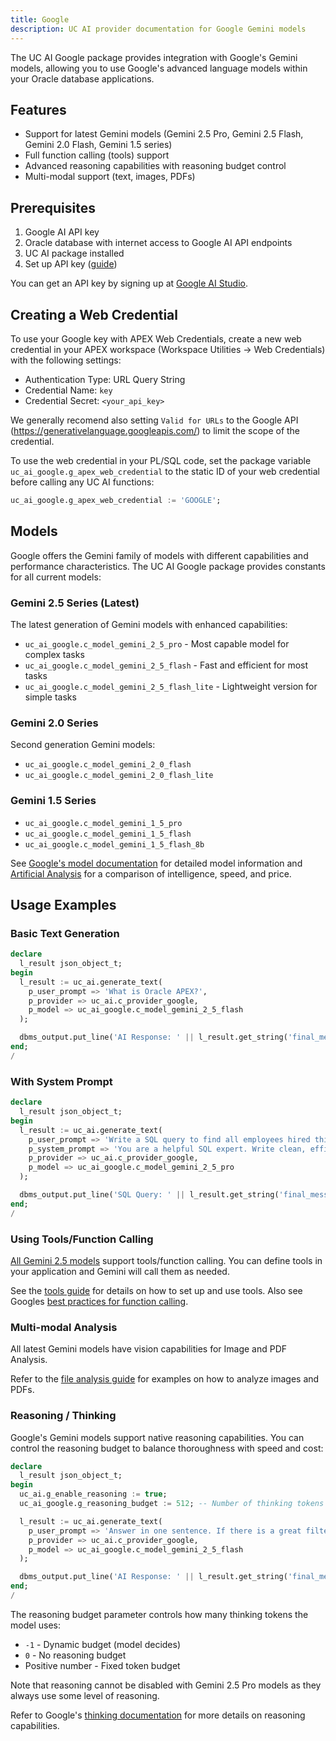 ```yaml
---
title: Google
description: UC AI provider documentation for Google Gemini models
---
```


The UC AI Google package provides integration with Google's Gemini models, allowing you to use Google's advanced language models within your Oracle database applications.

## Features

- Support for latest Gemini models (Gemini 2.5 Pro, Gemini 2.5 Flash, Gemini 2.0 Flash, Gemini 1.5 series)
- Full function calling (tools) support
- Advanced reasoning capabilities with reasoning budget control
- Multi-modal support (text, images, PDFs)

## Prerequisites

1. Google AI API key
2. Oracle database with internet access to Google AI API endpoints
3. UC AI package installed
4. Set up API key ([guide](/products/uc-ai/docs/guides/installation/#set-up-api-keys))

You can get an API key by signing up at [Google AI Studio](https://aistudio.google.com/).

## Creating a Web Credential

To use your Google key with APEX Web Credentials, create a new web credential in your APEX workspace (Workspace Utilities → Web Credentials) with the following settings:

- Authentication Type: URL Query String
- Credential Name: `key`
- Credential Secret: `<your_api_key>`

We generally recomend also setting `Valid for URLs` to the Google API (https://generativelanguage.googleapis.com/) to limit the scope of the credential.

To use the web credential in your PL/SQL code, set the package variable `uc_ai_google.g_apex_web_credential` to the static ID of your web credential before calling any UC AI functions:

```sql
uc_ai_google.g_apex_web_credential := 'GOOGLE';
```

## Models

Google offers the Gemini family of models with different capabilities and performance characteristics. The UC AI Google package provides constants for all current models:

### Gemini 2.5 Series (Latest)

The latest generation of Gemini models with enhanced capabilities:

- `uc_ai_google.c_model_gemini_2_5_pro` - Most capable model for complex tasks
- `uc_ai_google.c_model_gemini_2_5_flash` - Fast and efficient for most tasks
- `uc_ai_google.c_model_gemini_2_5_flash_lite` - Lightweight version for simple tasks

### Gemini 2.0 Series

Second generation Gemini models:

- `uc_ai_google.c_model_gemini_2_0_flash`
- `uc_ai_google.c_model_gemini_2_0_flash_lite`

### Gemini 1.5 Series

- `uc_ai_google.c_model_gemini_1_5_pro`
- `uc_ai_google.c_model_gemini_1_5_flash`
- `uc_ai_google.c_model_gemini_1_5_flash_8b`

See [Google's model documentation](https://ai.google.dev/gemini-api/docs/models/gemini) for detailed model information and [Artificial Analysis](https://artificialanalysis.ai/providers/google) for a comparison of intelligence, speed, and price.

## Usage Examples

### Basic Text Generation

```sql
declare
  l_result json_object_t;
begin
  l_result := uc_ai.generate_text(
    p_user_prompt => 'What is Oracle APEX?',
    p_provider => uc_ai.c_provider_google,
    p_model => uc_ai_google.c_model_gemini_2_5_flash
  );

  dbms_output.put_line('AI Response: ' || l_result.get_string('final_message'));
end;
/
```

### With System Prompt

```sql
declare
  l_result json_object_t;
begin
  l_result := uc_ai.generate_text(
    p_user_prompt => 'Write a SQL query to find all employees hired this year',
    p_system_prompt => 'You are a helpful SQL expert. Write clean, efficient queries.',
    p_provider => uc_ai.c_provider_google,
    p_model => uc_ai_google.c_model_gemini_2_5_pro
  );

  dbms_output.put_line('SQL Query: ' || l_result.get_string('final_message'));
end;
/
```

### Using Tools/Function Calling

[All Gemini 2.5 models](https://ai.google.dev/gemini-api/docs/function-calling?example=meeting#supported-models) support tools/function calling. You can define tools in your application and Gemini will call them as needed.

See the [tools guide](/products/uc-ai/docs/guides/tools/) for details on how to set up and use tools. Also see Googles [best practices for function calling](https://ai.google.dev/gemini-api/docs/function-calling?example=meeting#best-practices).

### Multi-modal Analysis

All latest Gemini models have vision capabilities for Image and PDF Analysis.

Refer to the [file analysis guide](/products/uc-ai/docs/guides/file_analysis/) for examples on how to analyze images and PDFs.

### Reasoning / Thinking

Google's Gemini models support native reasoning capabilities. You can control the reasoning budget to balance thoroughness with speed and cost:

```sql
declare
  l_result json_object_t;
begin
  uc_ai.g_enable_reasoning := true;
  uc_ai_google.g_reasoning_budget := 512; -- Number of thinking tokens

  l_result := uc_ai.generate_text(
    p_user_prompt => 'Answer in one sentence. If there is a great filter, are we before or after it and why.',
    p_provider => uc_ai.c_provider_google,
    p_model => uc_ai_google.c_model_gemini_2_5_flash
  );

  dbms_output.put_line('AI Response: ' || l_result.get_string('final_message'));
end;
/
```

The reasoning budget parameter controls how many thinking tokens the model uses:

- `-1` - Dynamic budget (model decides)
- `0` - No reasoning budget
- Positive number - Fixed token budget

Note that reasoning cannot be disabled with Gemini 2.5 Pro models as they always use some level of reasoning.

Refer to Google's [thinking documentation](https://ai.google.dev/gemini-api/docs/thinking#set-budget) for more details on reasoning capabilities.
